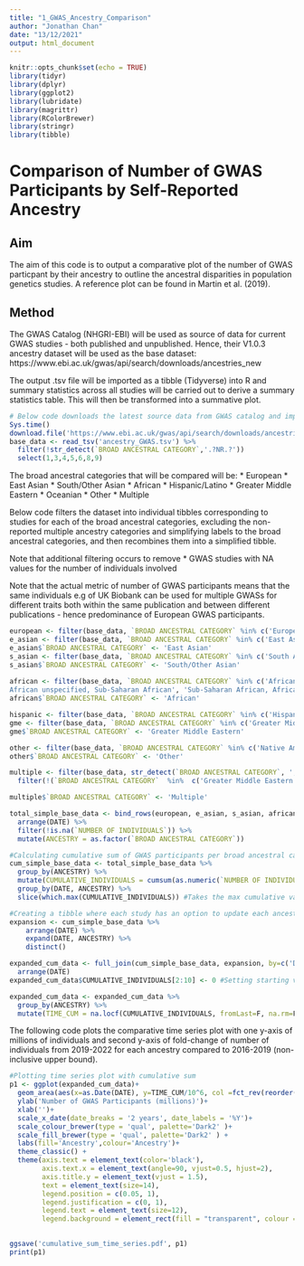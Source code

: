 ```yaml
---
title: "1_GWAS_Ancestry_Comparison"
author: "Jonathan Chan"
date: "13/12/2021"
output: html_document
---
```


```r
knitr::opts_chunk$set(echo = TRUE)
library(tidyr)
library(dplyr)
library(ggplot2)
library(lubridate)
library(magrittr)
library(RColorBrewer)
library(stringr)
library(tibble)
```

# Comparison of Number of GWAS Participants by Self-Reported Ancestry

## Aim

The aim of this code is to output a comparative plot of the number of GWAS particpant by their ancestry to outline the ancestral disparities in population genetics studies. A reference plot can be found in Martin et al. (2019).

## Method

The GWAS Catalog (NHGRI-EBI) will be used as source of data for current GWAS studies - both published and unpublished.
Hence, their V1.0.3 ancestry dataset will be used as the base dataset: https://www.ebi.ac.uk/gwas/api/search/downloads/ancestries_new

The output .tsv file will be imported as a tibble (Tidyverse) into R and summary statistics across all studies will be carried out to derive a summary statistics table. This will then be transformed into a summative plot.

```r
# Below code downloads the latest source data from GWAS catalog and imports it as a tibble into R and discarding columns which aren't required.
Sys.time()
download.file('https://www.ebi.ac.uk/gwas/api/search/downloads/ancestries_new', 'ancestry_GWAS.tsv')
base_data <- read_tsv('ancestry_GWAS.tsv') %>%
  filter(!str_detect(`BROAD ANCESTRAL CATEGORY`,'.?NR.?'))
  select(1,3,4,5,6,8,9)
```

The broad ancestral categories that will be compared  will be:
* European
* East Asian
* South/Other Asian
* African
* Hispanic/Latino
* Greater Middle Eastern
* Oceanian
* Other
* Multiple

Below code filters the dataset into individual tibbles corresponding to studies for each of the broad ancestral categories, excluding the non-reported multiple ancestry categories and simplifying labels to the broad ancestral categories, and then recombines them into a simplified tibble.

Note that additional filtering occurs to remove
* GWAS studies with NA values for the number of individuals involved

Note that the actual metric of number of GWAS participants means that the same individuals e.g of UK Biobank can be used for multiple GWASs for different traits both within the same publication and between different publications - hence predominance of European GWAS participants.

```r
european <- filter(base_data, `BROAD ANCESTRAL CATEGORY` %in% c('European'))
e_asian <- filter(base_data, `BROAD ANCESTRAL CATEGORY` %in% c('East Asian', 'East Asian, Asian unspecified'))
e_asian$`BROAD ANCESTRAL CATEGORY` <- 'East Asian'
s_asian <- filter(base_data, `BROAD ANCESTRAL CATEGORY` %in% c('South Asian','South East Asian','Central Asian', 'Asian unspecified', 'South Asian, East Asian ', 'South Asian, South East Asian', 'South Asian, South East Asian, East Asian','South East Asian, East Asian', 'South East Asian, South Asian, East Asian'))
s_asian$`BROAD ANCESTRAL CATEGORY` <- 'South/Other Asian'
  
african <- filter(base_data, `BROAD ANCESTRAL CATEGORY` %in% c('African American or Afro-Caribbean','African unspecified', 'Sub-Saharan African', 'African American or Afro-Caribbean, African unspecified', 'African unspecified, African American or Afro-Caribbean', 'Sub-Saharan African, African unspecified', '	
African unspecified, Sub-Saharan African', 'Sub-Saharan African, African American or Afro-Caribbean'))
african$`BROAD ANCESTRAL CATEGORY` <- 'African'

hispanic <- filter(base_data, `BROAD ANCESTRAL CATEGORY` %in% c('Hispanic or Latin American'))
gme <- filter(base_data, `BROAD ANCESTRAL CATEGORY` %in% c('Greater Middle Eastern (Middle Eastern, North African or Persian)'))
gme$`BROAD ANCESTRAL CATEGORY` <- 'Greater Middle Eastern'

other <- filter(base_data, `BROAD ANCESTRAL CATEGORY` %in% c('Native American','Oceanian','Aboriginal Australian','Other','Other admixed ancestry'))
other$`BROAD ANCESTRAL CATEGORY` <- 'Other'

multiple <- filter(base_data, str_detect(`BROAD ANCESTRAL CATEGORY`, ',')) %>%
  filter(!(`BROAD ANCESTRAL CATEGORY`  %in%  c('Greater Middle Eastern (Middle Eastern, North African or Persian)', 'Sub-Saharan African, African American or Afro-Caribbean', 'Sub-Saharan African, African unspecified', 'East Asian, Asian unspecified', 'South Asian, East Asian ', 'South Asian, South East Asian', 'South Asian, South East Asian, East Asian','South East Asian, East Asian', 'South East Asian, South Asian, East Asian')))

multiple$`BROAD ANCESTRAL CATEGORY` <- 'Multiple'

total_simple_base_data <- bind_rows(european, e_asian, s_asian, african, hispanic, gme, other, multiple) %>%
  arrange(DATE) %>%
  filter(!is.na(`NUMBER OF INDIVIDUALS`)) %>%
  mutate(ANCESTRY = as.factor(`BROAD ANCESTRAL CATEGORY`))

#Calculating cumulative sum of GWAS participants per broad ancestral category
cum_simple_base_data <- total_simple_base_data %>%
  group_by(ANCESTRY) %>%
  mutate(CUMULATIVE_INDIVIDUALS = cumsum(as.numeric(`NUMBER OF INDIVIDUALS`))) %>% # Sums over all the studies within a single publication!
  group_by(DATE, ANCESTRY) %>%
  slice(which.max(CUMULATIVE_INDIVIDUALS)) #Takes the max cumulative value per date and per ancestry

#Creating a tibble where each study has an option to update each ancestry type over time so each ancestry spans all of the time period
expansion <- cum_simple_base_data %>%
    arrange(DATE) %>% 
    expand(DATE, ANCESTRY) %>% 
    distinct()

expanded_cum_data <- full_join(cum_simple_base_data, expansion, by=c('DATE', 'ANCESTRY')) %>%
  arrange(DATE)
expanded_cum_data$CUMULATIVE_INDIVIDUALS[2:10] <- 0 #Setting starting values of GWAS participants = 0 for non-Europeans

expanded_cum_data <- expanded_cum_data %>%
  group_by(ANCESTRY) %>%
  mutate(TIME_CUM = na.locf(CUMULATIVE_INDIVIDUALS, fromLast=F, na.rm=F))
```

The following code plots the comparative time series plot with one y-axis of millions of individuals and second y-axis of fold-change of number of individuals from 2019-2022 for each ancestry compared to 2016-2019 (non-inclusive upper bound). 

```r
#Plotting time series plot with cumulative sum
p1 <- ggplot(expanded_cum_data)+
  geom_area(aes(x=as.Date(DATE), y=TIME_CUM/10^6, col =fct_rev(reorder(ANCESTRY, TIME_CUM)), fill = fct_rev(reorder(ANCESTRY, TIME_CUM))), position = 'stack')+
  ylab('Number of GWAS Participants (millions)')+
  xlab('')+
  scale_x_date(date_breaks = '2 years', date_labels = '%Y')+
  scale_colour_brewer(type = 'qual', palette='Dark2' )+
  scale_fill_brewer(type = 'qual', palette='Dark2' ) +
  labs(fill='Ancestry',colour='Ancestry')+
  theme_classic() +
  theme(axis.text = element_text(color='black'),
        axis.text.x = element_text(angle=90, vjust=0.5, hjust=2),
        axis.title.y = element_text(vjust = 1.5),
        text = element_text(size=14),
        legend.position = c(0.05, 1),
        legend.justification = c(0, 1),
        legend.text = element_text(size=12),
        legend.background = element_rect(fill = "transparent", colour = NA))
  

ggsave('cumulative_sum_time_series.pdf', p1)
print(p1)
```

